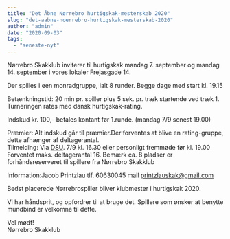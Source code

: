 ```yaml
---
title: "Det Åbne Nørrebro hurtigskak-mesterskab 2020"
slug: "det-aabne-noerrebro-hurtigskak-mesterskab-2020"
author: "admin"
date: "2020-09-03"
tags: 
  - "seneste-nyt"
---
```


Nørrebro Skakklub inviterer til hurtigskak mandag 7. september og mandag 14. september i vores lokaler Frejasgade 14.

Der spilles i een monradgruppe, ialt 8 runder. Begge dage med start kl. 19.15

Betænkningstid: 20 min pr. spiller plus 5 sek. pr. træk startende ved træk 1. Turneringen rates med dansk hurtigskak-rating.

Indskud kr. 100,- betales kontant før 1.runde. (mandag 7/9 senest 19.00)

Præmier: Alt indskud går til præmier.Der forventes at blive en rating-gruppe, dette afhænger af deltagerantal.  
Tilmelding: Via [DSU](https://turnering.skak.dk/TournamentActive/Details?tourId=26571). 7/9 kl. 16.30 eller personligt fremmøde før kl. 19.00  
Forventet maks. deltagerantal 16. Bemærk ca. 8 pladser er forhåndsreserveret til spillere fra Nørrebro Skakklub

Information:Jacob Printzlau tlf. 60630045 mail printzlauskak@gmail.com

Bedst placerede Nørrebrospiller bliver klubmester i hurtigskak 2020.

Vi har håndsprit, og opfordrer til at bruge det. Spillere som ønsker at benytte mundbind er velkomne til dette.

Vel mødt!  
Nørrebro Skakklub
